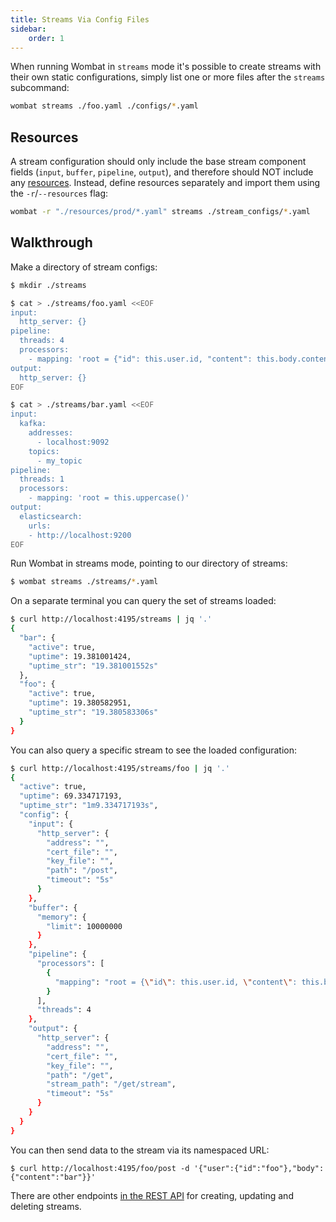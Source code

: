 ```yaml
---
title: Streams Via Config Files
sidebar:
    order: 1
---
```


When running Wombat in `streams` mode it's possible to create streams with their own static configurations, simply
list one or more files after the `streams` subcommand:

```sh
wombat streams ./foo.yaml ./configs/*.yaml
```

## Resources
A stream configuration should only include the base stream component fields (`input`, `buffer`, `pipeline`, `output`),
and therefore should NOT include any [resources](/pipelines/learn/resources). Instead, define resources separately and import them
using the `-r`/`--resources` flag:

```sh
wombat -r "./resources/prod/*.yaml" streams ./stream_configs/*.yaml
```

## Walkthrough
Make a directory of stream configs:

``` bash
$ mkdir ./streams

$ cat > ./streams/foo.yaml <<EOF
input:
  http_server: {}
pipeline:
  threads: 4
  processors:
    - mapping: 'root = {"id": this.user.id, "content": this.body.content}'
output:
  http_server: {}
EOF

$ cat > ./streams/bar.yaml <<EOF
input:
  kafka:
    addresses:
      - localhost:9092
    topics:
      - my_topic
pipeline:
  threads: 1
  processors:
    - mapping: 'root = this.uppercase()'
output:
  elasticsearch:
    urls:
    - http://localhost:9200
EOF
```

Run Wombat in streams mode, pointing to our directory of streams:

``` bash
$ wombat streams ./streams/*.yaml
```

On a separate terminal you can query the set of streams loaded:

``` bash
$ curl http://localhost:4195/streams | jq '.'
{
  "bar": {
    "active": true,
    "uptime": 19.381001424,
    "uptime_str": "19.381001552s"
  },
  "foo": {
    "active": true,
    "uptime": 19.380582951,
    "uptime_str": "19.380583306s"
  }
}
```

You can also query a specific stream to see the loaded configuration:

``` bash
$ curl http://localhost:4195/streams/foo | jq '.'
{
  "active": true,
  "uptime": 69.334717193,
  "uptime_str": "1m9.334717193s",
  "config": {
    "input": {
      "http_server": {
        "address": "",
        "cert_file": "",
        "key_file": "",
        "path": "/post",
        "timeout": "5s"
      }
    },
    "buffer": {
      "memory": {
        "limit": 10000000
      }
    },
    "pipeline": {
      "processors": [
        {
          "mapping": "root = {\"id\": this.user.id, \"content\": this.body.content}",
        }
      ],
      "threads": 4
    },
    "output": {
      "http_server": {
        "address": "",
        "cert_file": "",
        "key_file": "",
        "path": "/get",
        "stream_path": "/get/stream",
        "timeout": "5s"
      }
    }
  }
}
```

You can then send data to the stream via its namespaced URL:

```
$ curl http://localhost:4195/foo/post -d '{"user":{"id":"foo"},"body":{"content":"bar"}}'
```

There are other endpoints [in the REST API](../using_rest_api) for creating, updating and deleting streams.
